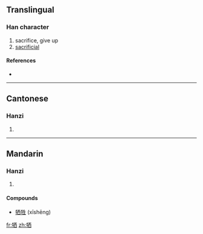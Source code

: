 {{also|犧}}
==Translingual==

===Han character===
{{Han char|rn=93|rad=牛|as=06|sn=10|four=|canj=竹手一金田 (HQMCW)}}

# sacrifice, give up
# [[sacrificial]]

====References====
* {{Han ref|kx=0700.221|hdz=31809.020|uh=727A|ud=29306}}

----

==Cantonese==

===Hanzi===
{{yue-hanzi|jyut=|y=hei1|tra=犧}}

# {{defn|Cantonese|sort=牛06}}

----

==Mandarin==

===Hanzi===
{{cmn-hanzi|tra=犧|pin=[[xī]] ([[xi1]])|wg=hsi<sup>1</sup>}}

# {{defn|Mandarin|sort=牛06}}

====Compounds====
* [[牺牲]] (xīshēng)

[[fr:牺]]
[[zh:牺]]